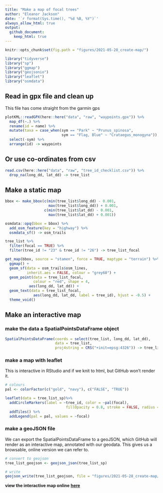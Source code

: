 ```yaml
---
title: "Make a map of focal trees"
author: "Eleanor Jackson"
date: '`r format(Sys.time(), "%d %B, %Y")`'
always_allow_html: true
output: 
  github_document:
    keep_html: true
---
```

```r
knitr::opts_chunk$set(fig.path = "figures/2021-05-28_create-map/")
```

```r
library("tidyverse")
library("sp")
library("ggmap")
library("geojsonio")
library("leaflet")
library("osmdata")
```

## Read in gpx file and clean up
This file has come straight from the garmin gps

```r
plotKML::readGPX(here::here("data", "raw", "waypoints.gpx")) %>%
  map_df(~.) %>%
  rename(id = name) %>%
  mutate(taxa = case_when(sym == "Park" ~ "Prunus_spinosa",
                          sym == "Flag, Blue" ~ "Crataegus_monogyna")) %>%
  select(-sym) %>%
  arrange(id) -> waypoints
```


## Or use co-ordinates from csv

```r
read.csv(here::here("data", "raw", "tree_id_checklist.csv")) %>%
  drop_na(long_dd, lat_dd) -> tree_list

```


## Make a static map

```r
bbox <- make_bbox(c(min(tree_list$long_dd) - 0.001, 
                    max(tree_list$long_dd)) + 0.001, 
                  c(min(tree_list$lat_dd) - 0.001, 
                    max(tree_list$lat_dd) + 0.001))

osmdata::opq(bbox = bbox) %>%
  add_osm_feature(key = "highway") %>%
  osmdata_sf() -> osm_trails

tree_list %>%
  filter(focal == TRUE) %>%
  filter(tree_id != "23" & tree_id != "26") -> tree_list_focal

get_map(bbox, source = "stamen", force = TRUE, maptype = "terrain") %>%
  ggmap() +
  geom_sf(data = osm_trails$osm_lines,
          inherit.aes = FALSE, colour = "grey60") +
  geom_point(data = tree_list_focal,
             colour = "red", shape = 4,
           aes(long_dd, lat_dd)) +
  geom_text(data = tree_list_focal,
             aes(long_dd, lat_dd, label = tree_id), hjust = -0.5) +
  theme_void()

```

## Make an interactive map

### make the data a SpatialPointsDataFrame object 

```r
SpatialPointsDataFrame(coords = select(tree_list, long_dd, lat_dd), 
                       data = tree_list, 
                       proj4string = CRS("+init=epsg:4326")) -> tree_list_sp
```

### make a map with leaflet
This is interactive in RStudio and if we knit to html, but GitHub won't render it.

```r
# colours
pal <- colorFactor(c("gold", "navy"), c("FALSE", "TRUE"))

leaflet(data = tree_list_sp)%>% 
  addCircleMarkers(label = ~tree_id, color = ~pal(focal), 
                            fillOpacity = 0.8, stroke = FALSE, radius = 5) %>% 
  addTiles() %>%
  addLegend(pal = pal, values = ~focal)
```

### make a geoJSON file
We can export the SpatialPointsDataFrame to a geoJSON, which GitHub will render as an interactive map, annotated
with our geodata. This gives us a browsable, online version we can refer to.

```r
# convert to geojson
tree_list_geojson <- geojson_json(tree_list_sp)

# write
geojson_write(tree_list_geojson, file = "figures/2021-05-28_create-map/focal-trees-map.geojson")
```

__view the interactive map online__ [__here__](figures/2021-05-28_create-map/focal-trees-map.geojson)
